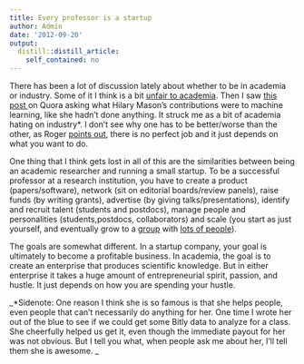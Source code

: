 ```yaml
---
title: Every professor is a startup
author: Admin
date: '2012-09-20'
output:
  distill::distill_article:
    self_contained: no
---
```


There has been a lot of discussion lately about whether to be in academia or industry. Some of it I think is a bit <a href="http://cs.unm.edu/~terran/academic_blog/?p=113" target="_blank">unfair to academia</a>. Then I saw <a href="http://www.quora.com/Data-Science/Why-is-Hilary-Mason-a-prominent-figure-within-the-big-data-community-What-are-her-notable-accomplishments" target="_blank">this post </a>on Quora asking what Hilary Mason&#8217;s contributions were to machine learning, like she hadn&#8217;t done anything. It struck me as a bit of academia hating on industry*. I don&#8217;t see why one has to be better/worse than the other, as Roger <a href="http://simplystatistics.org/post/28335633068/why-im-staying-in-academia" target="_blank">points out</a>, there is no perfect job and it just depends on what you want to do. 

One thing that I think gets lost in all of this are the similarities between being an academic researcher and running a small startup. To be a successful professor at a research institution, you have to create a product (papers/software), network (sit on editorial boards/review panels), raise funds (by writing grants), advertise (by giving talks/presentations), identify and recruit talent (students and postdocs), manage people and personalities (students,postdocs, collaborators) and scale (you start as just yourself, and eventually grow to a <a href="http://rafalab.jhsph.edu/" target="_blank">group</a> with <a href="http://www.smart-stats.org/" target="_blank">lots of people</a>). 

The goals are somewhat different. In a startup company, your goal is ultimately to become a profitable business. In academia, the goal is to create an enterprise that produces scientific knowledge. But in either enterprise it takes a huge amount of entrepreneurial spirit, passion, and hustle. It just depends on how you are spending your hustle. 

_*Sidenote: One reason I think she is so famous is that she helps people, even people that can&#8217;t necessarily do anything for her. One time I wrote her out of the blue to see if we could get some Bitly data to analyze for a class. She cheerfully helped us get it, even though the immediate payout for her was not obvious. But I tell you what, when people ask me about her, I&#8217;ll tell them she is awesome. _
